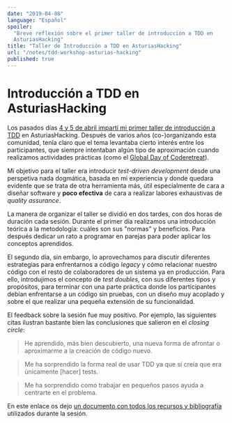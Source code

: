 ```yaml
---
date: "2019-04-08"
language: "Español"
spoiler:
  "Breve reflexión sobre el primer taller de introducción a TDD en
  AsturiasHacking"
title: "Taller de Introducción a TDD en AsturiasHacking"
url: "/notes/tdd-workshop-asturias-hacking"
published: true
---
```


# Introducción a TDD en AsturiasHacking

Los pasados días
[4 y 5 de abril impartí mi primer taller de introducción a TDD](https://www.meetup.com/AsturiasHacking/events/258852355/)
en AsturiasHacking. Después de varios años (co-)organizando esta comunidad,
tenía claro que el tema levantaba cierto interés entre los participantes, que
siempre intentaban algún tipo de aproximación cuando realizamos actividades
prácticas (como el [Global Day of Coderetreat](https://www.coderetreat.org/)).

Mi objetivo para el taller era introducir _test-driven development_ desde una
perspetiva nada dogmática, basada en mi experiencia y donde quedara evidente que
se trata de otra herramienta más, útil especialmente de cara a diseñar software
y **poco efectiva** de cara a realizar labores exhaustivas de _quality
assurance_.

La manera de organizar el taller se dividió en dos tardes, con dos horas de
duración cada sesión. Durante el primer día realizamos una introducción teórica
a la metodología: cuáles son sus "normas" y beneficios. Para después dedicar un
rato a programar en parejas para poder aplicar los conceptos aprendidos.

El segundo día, sin embargo, lo aprovechamos para discutir diferentes
estrategias para enfrentarnos a código _legacy_ y cómo relacionar nuestro código
con el resto de colaboradores de un sistema ya en producción. Para ello,
introdujimos el concepto de _test doubles_, con sus diferentes tipos y
propósitos, para terminar con una parte práctica donde los participantes debían
enfrentarse a un código sin pruebas, con un diseño muy acoplado y sobre el que
realizar una pequeña extensión de su funcionalidad.

El feedback sobre la sesión fue muy positivo. Por ejemplo, las siguientes citas
ilustran bastante bien las conclusiones que salieron en el _closing circle_:

> He aprendido, más bien descubierto, una nueva forma de afrontar o aproximarme
> a la creación de código nuevo.

> Me ha sorprendido la forma real de usar TDD ya que sí creía que era únicamente
> \[hacer\] tests.

> Me ha sorprendido como trabajar en pequeños pasos ayuda a centrarte en el
> problema.

En este enlace os dejo
[un documento con todos los recursos y bibliografía](http://bit.ly/2U6e5fo)
utilizados durante la sesión.
